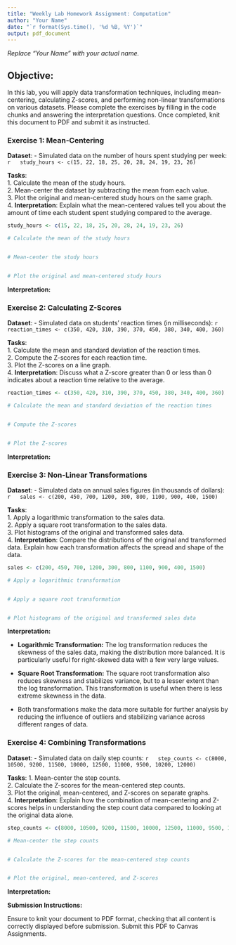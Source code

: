 ```yaml
---
title: "Weekly Lab Homework Assignment: Computation"
author: "Your Name"
date: "`r format(Sys.time(), '%d %B, %Y')`"
output: pdf_document
---
```


*Replace "Your Name" with your actual name.*

## Objective:

In this lab, you will apply data transformation techniques, including mean-centering, calculating Z-scores, and performing non-linear transformations on various datasets. Please complete the exercises by filling in the code chunks and answering the interpretation questions. Once completed, knit this document to PDF and submit it as instructed.

### Exercise 1: Mean-Centering

**Dataset**: - Simulated data on the number of hours spent studying per week: `r   study_hours <- c(15, 22, 18, 25, 20, 28, 24, 19, 23, 26)`

**Tasks**:\
1. Calculate the mean of the study hours.\
2. Mean-center the dataset by subtracting the mean from each value.\
3. Plot the original and mean-centered study hours on the same graph.\
4. **Interpretation**: Explain what the mean-centered values tell you about the amount of time each student spent studying compared to the average.

```r
study_hours <- c(15, 22, 18, 25, 20, 28, 24, 19, 23, 26)

# Calculate the mean of the study hours


# Mean-center the study hours


# Plot the original and mean-centered study hours


```

**Interpretation:** 

### Exercise 2: Calculating Z-Scores

**Dataset**: - Simulated data on students' reaction times (in milliseconds): `r   reaction_times <- c(350, 420, 310, 390, 370, 450, 380, 340, 400, 360)`

**Tasks**:\
1. Calculate the mean and standard deviation of the reaction times.\
2. Compute the Z-scores for each reaction time.\
3. Plot the Z-scores on a line graph.\
4. **Interpretation**: Discuss what a Z-score greater than 0 or less than 0 indicates about a reaction time relative to the average.

```r
reaction_times <- c(350, 420, 310, 390, 370, 450, 380, 340, 400, 360)

# Calculate the mean and standard deviation of the reaction times


# Compute the Z-scores


# Plot the Z-scores


```

**Interpretation:** 

### Exercise 3: Non-Linear Transformations

**Dataset**: - Simulated data on annual sales figures (in thousands of dollars): `r   sales <- c(200, 450, 700, 1200, 300, 800, 1100, 900, 400, 1500)`

**Tasks**:\
1. Apply a logarithmic transformation to the sales data.\
2. Apply a square root transformation to the sales data.\
3. Plot histograms of the original and transformed sales data.\
4. **Interpretation**: Compare the distributions of the original and transformed data. Explain how each transformation affects the spread and shape of the data.

```r
sales <- c(200, 450, 700, 1200, 300, 800, 1100, 900, 400, 1500)

# Apply a logarithmic transformation


# Apply a square root transformation


# Plot histograms of the original and transformed sales data


```

**Interpretation:**

-   **Logarithmic Transformation:** The log transformation reduces the skewness of the sales data, making the distribution more balanced. It is particularly useful for right-skewed data with a few very large values.

-   **Square Root Transformation:** The square root transformation also reduces skewness and stabilizes variance, but to a lesser extent than the log transformation. This transformation is useful when there is less extreme skewness in the data.

-   Both transformations make the data more suitable for further analysis by reducing the influence of outliers and stabilizing variance across different ranges of data.

### Exercise 4: Combining Transformations

**Dataset**: - Simulated data on daily step counts: `r   step_counts <- c(8000, 10500, 9200, 11500, 10000, 12500, 11000, 9500, 10200, 12000)`

**Tasks**: 1. Mean-center the step counts.\
2. Calculate the Z-scores for the mean-centered step counts.\
3. Plot the original, mean-centered, and Z-scores on separate graphs.\
4. **Interpretation**: Explain how the combination of mean-centering and Z-scores helps in understanding the step count data compared to looking at the original data alone.

```r
step_counts <- c(8000, 10500, 9200, 11500, 10000, 12500, 11000, 9500, 10200, 12000)

# Mean-center the step counts


# Calculate the Z-scores for the mean-centered step counts


# Plot the original, mean-centered, and Z-scores

```

**Interpretation:** 

**Submission Instructions:**

Ensure to knit your document to PDF format, checking that all content is correctly displayed before submission. Submit this PDF to Canvas Assignments.
